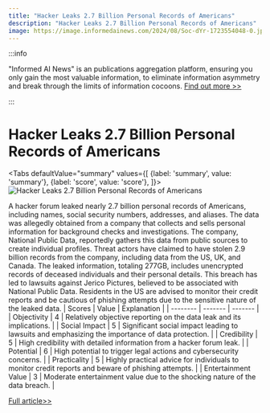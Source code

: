 ```yaml
---
title: "Hacker Leaks 2.7 Billion Personal Records of Americans"
description: "Hacker Leaks 2.7 Billion Personal Records of Americans"
image: https://image.informedainews.com/2024/08/Soc-dYr-1723554048-0.jpg
---
```



:::info

"Informed AI News" is an publications aggregation platform, ensuring you only gain the most valuable information, to eliminate information asymmetry and break through the limits of information cocoons.  [Find out more >>](/)

:::

# Hacker Leaks 2.7 Billion Personal Records of Americans


<Tabs
	defaultValue="summary"
	values={[
	{label: 'summary', value: 'summary'},
	{label: 'score', value: 'score'},
]}>
<TabItem value="summary">
<img
  src="https://image.informedainews.com/2024/08/Soc-dYr-1723554048-0.jpg"
  alt="Hacker Leaks 2.7 Billion Personal Records of Americans"
/>



A hacker forum leaked nearly 2.7 billion personal records of Americans, including names, social security numbers, addresses, and aliases. The data was allegedly obtained from a company that collects and sells personal information for background checks and investigations. The company, National Public Data, reportedly gathers this data from public sources to create individual profiles. Threat actors have claimed to have stolen 2.9 billion records from the company, including data from the US, UK, and Canada. The leaked information, totaling 277GB, includes unencrypted records of deceased individuals and their personal details. This breach has led to lawsuits against Jerico Pictures, believed to be associated with National Public Data. Residents in the US are advised to monitor their credit reports and be cautious of phishing attempts due to the sensitive nature of the leaked data.
</TabItem>
<TabItem value="score">
	| Scores     | Value   | Explanation |
	| -------- | ------- | ------- |
	| Objectivity  | 4    | Relatively objective reporting on the data leak and its implications.    |
	| Social Impact | 5     | Significant social impact leading to lawsuits and emphasizing the importance of data protection.    |
	| Credibility    | 5    | High credibility with detailed information from a hacker forum leak.    |
	| Potential    | 6    | High potential to trigger legal actions and cybersecurity concerns.    |
	| Practicality    | 5    | Highly practical advice for individuals to monitor credit reports and beware of phishing attempts.    |
	| Entertainment Value    | 3    | Moderate entertainment value due to the shocking nature of the data breach.    |
</TabItem>
</Tabs>

[Full article>>](https://www.cnbeta.com.tw/articles/tech/1441999.htm)
